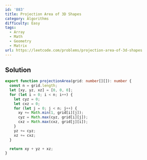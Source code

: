 ```yaml
---
id: '883'
title: Projection Area of 3D Shapes
category: Algorithms
difficulty: Easy
tags:
  - Array
  - Math
  - Geometry
  - Matrix
url: https://leetcode.com/problems/projection-area-of-3d-shapes
---
```


## Solution

```typescript filename="solution.ts" copy
export function projectionArea(grid: number[][]): number {
  const n = grid.length;
  let [xy, yz, xz] = [0, 0, 0];
  for (let i = 0; i < n; i++) {
    let cyz = 0;
    let cxz = 0;
    for (let j = 0; j < n; j++) {
      xy += Math.min(1, grid[i][j]);
      cyz = Math.max(cyz, grid[i][j]);
      cxz = Math.max(cxz, grid[j][i]);
    }
    yz += cyz;
    xz += cxz;
  }

  return xy + yz + xz;
}
```
